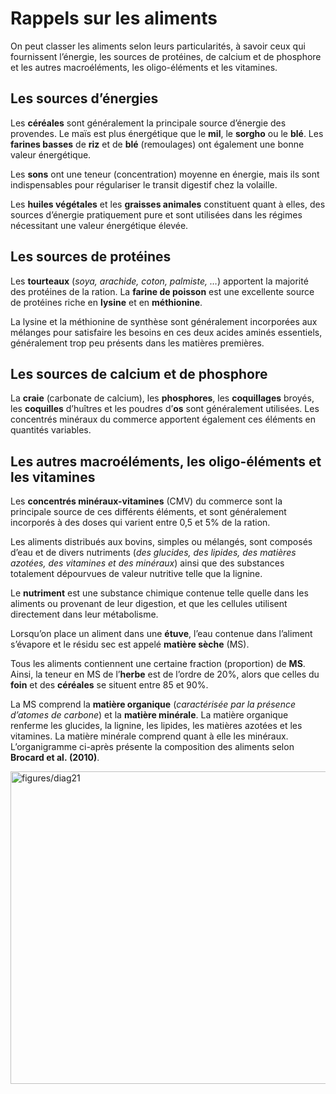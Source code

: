 # Rappels sur les aliments

On peut classer les aliments selon leurs particularités, à savoir ceux qui fournissent l’énergie, les sources de protéines, de calcium et de phosphore et les autres macroéléments, les oligo-éléments et les vitamines.

##	Les sources d’énergies

Les **céréales** sont généralement la principale source d’énergie des provendes. Le maïs est plus énergétique que le **mil**, le **sorgho** ou le **blé**. Les **farines basses** de **riz** et de **blé** (remoulages) ont également une bonne valeur énergétique.

Les **sons** ont une teneur (concentration) moyenne en énergie, mais ils sont indispensables pour régulariser le transit digestif chez la volaille.

Les **huiles végétales** et les **graisses animales** constituent quant à elles, des sources d’énergie pratiquement pure et sont utilisées dans les régimes nécessitant une valeur énergétique élevée.

##	Les sources de protéines

Les **tourteaux** (_soya, arachide, coton, palmiste, ..._) apportent la majorité des protéines de la ration. La **farine de poisson** est une excellente source de protéines riche en **lysine** et en **méthionine**.

La lysine et la méthionine de synthèse sont généralement incorporées aux mélanges pour satisfaire les besoins en ces deux acides aminés essentiels, généralement trop peu présents dans les matières premières.

##	Les sources de calcium et de phosphore

La **craie** (carbonate de calcium), les **phosphores**, les **coquillages** broyés, les **coquilles** d’huîtres et les poudres d’**os** sont généralement utilisées. Les concentrés minéraux du commerce apportent également ces éléments en quantités variables.

##	Les autres macroéléments, les oligo-éléments et les vitamines

Les **concentrés minéraux-vitamines** (CMV) du commerce sont la principale source de ces différents éléments, et sont généralement incorporés à des doses qui varient entre 0,5 et 5% de la ration.

Les aliments distribués aux bovins, simples ou mélangés, sont composés d’eau et de divers nutriments (_des glucides, des lipides, des matières azotées, des vitamines et des minéraux_) ainsi que des substances totalement dépourvues de valeur nutritive telle que la lignine. 

Le **nutriment** est une substance chimique contenue telle quelle dans les aliments ou provenant de leur digestion, et que les cellules utilisent directement dans leur métabolisme.

Lorsqu’on place un aliment dans une **étuve**, l’eau contenue dans l’aliment s’évapore et le résidu sec est appelé **matière sèche** (MS). 

Tous les aliments contiennent une certaine fraction (proportion) de **MS**. Ainsi, la teneur en MS de l’**herbe** est de l’ordre de 20%, alors que celles du **foin** et des **céréales** se situent entre 85 et 90%.

La MS comprend la **matière organique** (_caractérisée par la présence d’atomes de carbone_) et la **matière minérale**. La matière organique renferme les glucides, la lignine, les lipides, les matières azotées et les vitamines. La matière minérale comprend quant à elle les minéraux. L'organigramme ci-après présente la composition des aliments selon **Brocard et al. (2010)**.

<img src = "figures/diag21.png" alt = "figures/diag21" width = "700" height = "500"/>
